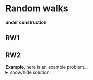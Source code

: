 # Random walks

**under construction**

## RW1




## RW2

::: exbox
**Example.**
here is an example problem...
<details>
<summary>
show/hide solution
</summary>
Here is the solution, we use the following theorem:

::: thmbox
**Theorem.** Here is a hidden theorem...
:::

and that solves it!
</details>
:::
